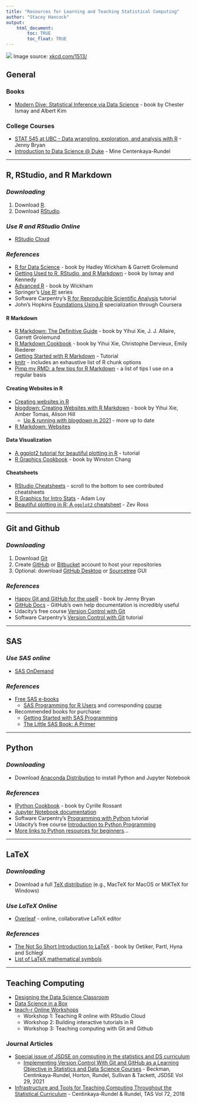 ```yaml
---
title: "Resources for Learning and Teaching Statistical Computing"
author: "Stacey Hancock"
output: 
    html_document:
        toc: TRUE
        toc_float: TRUE
---
```


![](https://imgs.xkcd.com/comics/code_quality.png)
Image source: [xkcd.com/1513/](https://xkcd.com/1513/)

## General

### Books
* [Modern Dive: Statistical Inference via Data Science](https://moderndive.com/) - book by Chester Ismay and Albert Kim

### College Courses
* [STAT 545 at UBC - Data wrangling, exploration, and analysis with R](https://stat545.com/) - Jenny Bryan
* [Introduction to Data Science @ Duke](https://www.introds.org/) - Mine Centenkaya-Rundel

---

## R, RStudio, and R Markdown

### *Downloading*

1. Download [R](https://www.r-project.org/).
2. Download [RStudio](https://www.rstudio.com/).

### *Use R and RStudio Online*

* [RStudio Cloud](https://rstudio.cloud/)

### *References*

* [R for Data Science](https://r4ds.had.co.nz/index.html) - book by Hadley Wickham & Garrett Grolemund
* [Getting Used to R, RStudio, and R Markdown](https://ismayc.github.io/rbasics-book/) - book by Ismay and Kennedy
* [Advanced R](https://adv-r.hadley.nz/) - book by Wickham
* Springer's [Use R!](https://link.springer.com/bookseries/6991) series
* Software Carpentry's [R for Reproducible Scientific Analysis](http://swcarpentry.github.io/r-novice-gapminder/) tutorial
* John's Hopkins [Foundations Using R](https://www.coursera.org/specializations/data-science-foundations-r) specialization through Coursera

#### R Markdown
* [R Markdown: The Definitive Guide](https://bookdown.org/yihui/rmarkdown/) - book by Yihui Xie, J. J. Allaire, Garrett Grolemund
* [R Markdown Cookbook](https://bookdown.org/yihui/rmarkdown-cookbook/) - book by Yihui Xie, Christophe Dervieux, Emily Riederer
* [Getting Started with R Markdown](https://ourcodingclub.github.io/tutorials/rmarkdown/) - Tutorial
* [knitr](https://yihui.org/knitr/) - includes an exhaustive list of R chunk options
* [Pimp my RMD: a few tips for R Markdown](https://holtzy.github.io/Pimp-my-rmd/) - a list of tips I use on a regular basis


#### Creating Websites in R
* [Creating websites in R](https://www.emilyzabor.com/tutorials/rmarkdown_websites_tutorial.html)
* [blogdown: Creating Websites with R Markdown](https://bookdown.org/yihui/blogdown/) - book by Yihui Xie, Amber Tomas, Alison Hill
  - [Up & running with blogdown in 2021](https://www.apreshill.com/blog/2020-12-new-year-new-blogdown/) - more up to date
* [R Markdown: Websites](https://garrettgman.github.io/rmarkdown/rmarkdown_websites.html)


#### Data Visualization

* [A ggplot2 tutorial for beautiful plotting in R](https://www.cedricscherer.com/2019/08/05/a-ggplot2-tutorial-for-beautiful-plotting-in-r/) - tutorial
* [R Graphics Cookbook](https://r-graphics.org/index.html) - book by Winston Chang

#### Cheatsheets
* [RStudio Cheatsheets](https://www.rstudio.com/resources/cheatsheets/) - scroll to the bottom to see contributed cheatsheets
* [R Graphics for Intro Stats](https://ds4stats.github.io/uscots2017/assets/refcard/m107-EDA-refcard.pdf) - Adam Loy
* [Beautiful plotting in R: A `ggplot2` cheatsheet](http://zevross.com/blog/2014/08/04/beautiful-plotting-in-r-a-ggplot2-cheatsheet-3/) - Zev Ross


---

## Git and Github

### *Downloading*

1. Download [Git](https://git-scm.com/downloads)
2. Create [GitHub](https://github.com/) or [Bitbucket](https://bitbucket.org/) account to host your repositories
3. Optional: download [GitHub Desktop](https://desktop.github.com/) or [Sourcetree](https://www.sourcetreeapp.com/) GUI

### *References*
* [Happy Git and GitHub for the useR](https://happygitwithr.com/index.html) - book by Jenny Bryan
* [GitHub Docs](https://docs.github.com/en) - GitHub's own help documentation is incredibly useful
* Udacity's free course [Version Control with Git](https://www.udacity.com/course/version-control-with-git--ud123)
* Software Carpentry's [Version Control with Git](http://swcarpentry.github.io/git-novice/) tutorial


---

## SAS

### *Use SAS online*
* [SAS OnDemand](https://support.sas.com/en/software/ondemand-for-academics-support.html#instructors)

### *References*
* [Free SAS e-books](https://support.sas.com/en/books/free-books.html)
  - [SAS Programming for R Users](https://support.sas.com/content/dam/SAS/support/en/books/free-books/sas-programming-for-r-users.pdf) and corresponding [course](https://support.sas.com/edu/schedules.html?crs=SP4R&ctry=US)
* Recommended books for purchase:
  - [Getting Started with SAS Programming](Getting Started with SAS Programming)
  - [The Little SAS Book: A Primer](https://sasinstitute.redshelf.com/book/1830656)

---

## Python

### *Downloading*

* Download [Anaconda Distribution](https://www.anaconda.com/distribution/) to install Python and Jupyter Notebook

### *References*

* [IPython Cookbook](https://ipython-books.github.io/) - book by Cyrille Rossant
* [Jupyter Notebook documentation](https://jupyter.readthedocs.io/en/latest/running.html#running)
* Software Carpentry's [Programming with Python](http://swcarpentry.github.io/python-novice-inflammation/) tutorial
* Udacity's free course [Introduction to Python Programming](https://www.udacity.com/course/introduction-to-python--ud1110)
* [More links to Python resources for beginners](https://www.mapcon.com/us-en/software-engineering-python)...

---

## LaTeX

### *Downloading*

* Download a full [TeX distribution](https://www.latex-project.org/get/) (e.g., MacTeX for MacOS or MiKTeX for Windows)

### *Use LaTeX Online*

* [Overleaf](https://www.overleaf.com/) - online, collaborative LaTeX editor

### *References*

* [The Not So Short Introduction to LaTeX](http://mirrors.rit.edu/CTAN/info/lshort/english/lshort.pdf) - book by Oetiker, Partl, Hyna and Schlegl
* [List of LaTeX mathematical symbols](https://oeis.org/wiki/List_of_LaTeX_mathematical_symbols)

---

## Teaching Computing
* [Designing the Data Science Classroom](https://rstudio-conf-2020.github.io/design-ds-classroom/)
* [Data Science in a Box](https://datasciencebox.org/index.html)
* [teach-r Online Workshops](https://mine-cetinkaya-rundel.github.io/teach-r-online/)
  - Workshop 1: Teaching R online with RStudio Cloud
  - Workshop 2: Building interactive tutorials in R
  - Workshop 3: Teaching computing with Git and Github

### Journal Articles
* [Special issue of JSDSE on computing in the statistics and DS curriculum](https://www.tandfonline.com/toc/ujse21/29/sup1)
  - [Implementing Version Control With Git and GitHub as a Learning Objective in Statistics and Data Science Courses](https://www.tandfonline.com/doi/full/10.1080/10691898.2020.1848485) - Beckman, Centinkaya-Rundel, Horton, Rundel, Sullivan & Tackett, JSDSE Vol 29, 2021
* [Infrastructure and Tools for Teaching Computing Throughout the Statistical Curriculum](https://www.tandfonline.com/doi/abs/10.1080/00031305.2017.1397549?journalCode=utas20) - Centinkaya-Rundel & Rundel, TAS Vol 72, 2018

